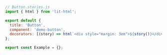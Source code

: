 ```js
// Button.stories.js
import { html } from 'lit-html';

export default {
  title: 'Button',
  component: 'demo-button',
  decorators: [(story) => html`<div style="margin: 3em">${story()}</div>`],
};

export const Example = {};
```
